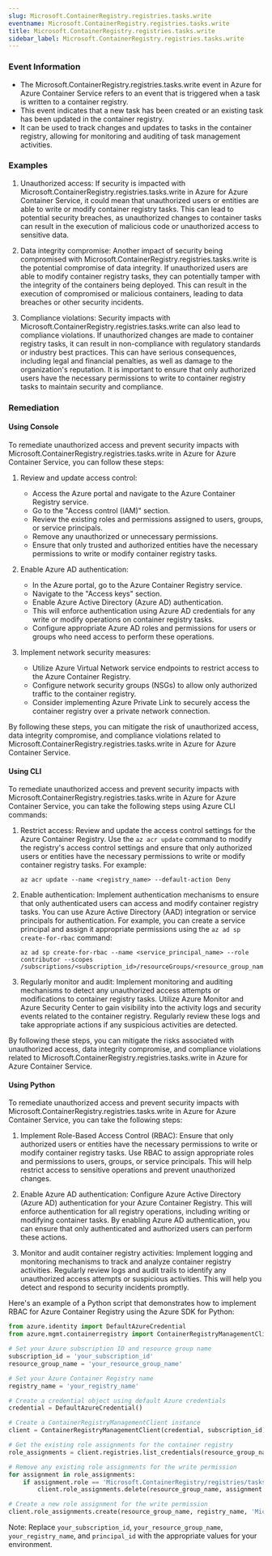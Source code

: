 ```yaml
--- 
slug: Microsoft.ContainerRegistry.registries.tasks.write
eventname: Microsoft.ContainerRegistry.registries.tasks.write
title: Microsoft.ContainerRegistry.registries.tasks.write
sidebar_label: Microsoft.ContainerRegistry.registries.tasks.write
---
```

                       
### Event Information

- The Microsoft.ContainerRegistry.registries.tasks.write event in Azure for Azure Container Service refers to an event that is triggered when a task is written to a container registry.
- This event indicates that a new task has been created or an existing task has been updated in the container registry.
- It can be used to track changes and updates to tasks in the container registry, allowing for monitoring and auditing of task management activities.


### Examples

1. Unauthorized access: If security is impacted with Microsoft.ContainerRegistry.registries.tasks.write in Azure for Azure Container Service, it could mean that unauthorized users or entities are able to write or modify container registry tasks. This can lead to potential security breaches, as unauthorized changes to container tasks can result in the execution of malicious code or unauthorized access to sensitive data.

2. Data integrity compromise: Another impact of security being compromised with Microsoft.ContainerRegistry.registries.tasks.write is the potential compromise of data integrity. If unauthorized users are able to modify container registry tasks, they can potentially tamper with the integrity of the containers being deployed. This can result in the execution of compromised or malicious containers, leading to data breaches or other security incidents.

3. Compliance violations: Security impacts with Microsoft.ContainerRegistry.registries.tasks.write can also lead to compliance violations. If unauthorized changes are made to container registry tasks, it can result in non-compliance with regulatory standards or industry best practices. This can have serious consequences, including legal and financial penalties, as well as damage to the organization's reputation. It is important to ensure that only authorized users have the necessary permissions to write to container registry tasks to maintain security and compliance.

### Remediation

#### Using Console

To remediate unauthorized access and prevent security impacts with Microsoft.ContainerRegistry.registries.tasks.write in Azure for Azure Container Service, you can follow these steps:

1. Review and update access control: 
   - Access the Azure portal and navigate to the Azure Container Registry service.
   - Go to the "Access control (IAM)" section.
   - Review the existing roles and permissions assigned to users, groups, or service principals.
   - Remove any unauthorized or unnecessary permissions.
   - Ensure that only trusted and authorized entities have the necessary permissions to write or modify container registry tasks.

2. Enable Azure AD authentication:
   - In the Azure portal, go to the Azure Container Registry service.
   - Navigate to the "Access keys" section.
   - Enable Azure Active Directory (Azure AD) authentication.
   - This will enforce authentication using Azure AD credentials for any write or modify operations on container registry tasks.
   - Configure appropriate Azure AD roles and permissions for users or groups who need access to perform these operations.

3. Implement network security measures:
   - Utilize Azure Virtual Network service endpoints to restrict access to the Azure Container Registry.
   - Configure network security groups (NSGs) to allow only authorized traffic to the container registry.
   - Consider implementing Azure Private Link to securely access the container registry over a private network connection.

By following these steps, you can mitigate the risk of unauthorized access, data integrity compromise, and compliance violations related to Microsoft.ContainerRegistry.registries.tasks.write in Azure for Azure Container Service.

#### Using CLI

To remediate unauthorized access and prevent security impacts with Microsoft.ContainerRegistry.registries.tasks.write in Azure for Azure Container Service, you can take the following steps using Azure CLI commands:

1. Restrict access: Review and update the access control settings for the Azure Container Registry. Use the `az acr update` command to modify the registry's access control settings and ensure that only authorized users or entities have the necessary permissions to write or modify container registry tasks. For example:

   ```
   az acr update --name <registry_name> --default-action Deny
   ```

2. Enable authentication: Implement authentication mechanisms to ensure that only authenticated users can access and modify container registry tasks. You can use Azure Active Directory (AAD) integration or service principals for authentication. For example, you can create a service principal and assign it appropriate permissions using the `az ad sp create-for-rbac` command:

   ```
   az ad sp create-for-rbac --name <service_principal_name> --role contributor --scopes /subscriptions/<subscription_id>/resourceGroups/<resource_group_name>/providers/Microsoft.ContainerRegistry/registries/<registry_name>
   ```

3. Regularly monitor and audit: Implement monitoring and auditing mechanisms to detect any unauthorized access attempts or modifications to container registry tasks. Utilize Azure Monitor and Azure Security Center to gain visibility into the activity logs and security events related to the container registry. Regularly review these logs and take appropriate actions if any suspicious activities are detected.

By following these steps, you can mitigate the risks associated with unauthorized access, data integrity compromise, and compliance violations related to Microsoft.ContainerRegistry.registries.tasks.write in Azure for Azure Container Service.

#### Using Python

To remediate unauthorized access and prevent security impacts with Microsoft.ContainerRegistry.registries.tasks.write in Azure for Azure Container Service, you can take the following steps:

1. Implement Role-Based Access Control (RBAC): Ensure that only authorized users or entities have the necessary permissions to write or modify container registry tasks. Use RBAC to assign appropriate roles and permissions to users, groups, or service principals. This will help restrict access to sensitive operations and prevent unauthorized changes.

2. Enable Azure AD authentication: Configure Azure Active Directory (Azure AD) authentication for your Azure Container Registry. This will enforce authentication for all registry operations, including writing or modifying container tasks. By enabling Azure AD authentication, you can ensure that only authenticated and authorized users can perform these actions.

3. Monitor and audit container registry activities: Implement logging and monitoring mechanisms to track and analyze container registry activities. Regularly review logs and audit trails to identify any unauthorized access attempts or suspicious activities. This will help you detect and respond to security incidents promptly.

Here's an example of a Python script that demonstrates how to implement RBAC for Azure Container Registry using the Azure SDK for Python:

```python
from azure.identity import DefaultAzureCredential
from azure.mgmt.containerregistry import ContainerRegistryManagementClient

# Set your Azure subscription ID and resource group name
subscription_id = 'your_subscription_id'
resource_group_name = 'your_resource_group_name'

# Set your Azure Container Registry name
registry_name = 'your_registry_name'

# Create a credential object using default Azure credentials
credential = DefaultAzureCredential()

# Create a ContainerRegistryManagementClient instance
client = ContainerRegistryManagementClient(credential, subscription_id)

# Get the existing role assignments for the container registry
role_assignments = client.registries.list_credentials(resource_group_name, registry_name).write

# Remove any existing role assignments for the write permission
for assignment in role_assignments:
    if assignment.role == 'Microsoft.ContainerRegistry/registries/tasks/write':
        client.role_assignments.delete(resource_group_name, assignment.name)

# Create a new role assignment for the write permission
client.role_assignments.create(resource_group_name, registry_name, 'Microsoft.ContainerRegistry/registries/tasks/write', 'principal_id')
```

Note: Replace `your_subscription_id`, `your_resource_group_name`, `your_registry_name`, and `principal_id` with the appropriate values for your environment.


 